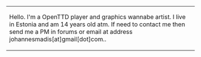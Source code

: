 {|cellspacing="0" align="left" border="0"
|
Hello. I'm a OpenTTD player and graphics wannabe artist. I live in Estonia and am 14 years old atm. If need to contact me then send me a PM in forums or email at address johannesmadis[at]gmail[dot]com..
|{{en/Archive/Community/Users/Userbox Blender}}
|}